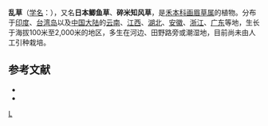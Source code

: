 {{Speciesbox
| genus = Eragrostis
| species = japonica
| image =Bulletin (Page 264) BHL4875274.jpg
| authority = (Thunb.) Trin.
}}

'''乱草'''（[[学名|学名]]：{{lang|la|''Eragrostis japonica''}}），又名'''日本鲫鱼草'''、'''碎米知风草'''，是[[禾本科|禾本科]][[画眉草属|画眉草属]]的植物。分布于[[印度|印度]]、[[台湾岛|台湾岛]]以及[[中国大陆|中国大陆]]的[[云南|云南]]、[[江西|江西]]、[[湖北|湖北]]、[[安徽|安徽]]、[[浙江|浙江]]、[[广东|广东]]等地，生长于海拔100米至2,000米的地区，多生在河边、田野路旁或潮湿地，目前尚未由人工引种栽培。

==参考文献==
{{reflist}}
* {{TaiBNET| zh=日本鲫鱼草 | id=201509 | binomial=Eragrostis japonica | authority=(Thunb.) Trin., 1831 | var= | accessdate=2013-01-24}}
* {{cite web| url =http://www.bioinfo.cn/db05/KmzwSpecies.php?action=view&id=9886| title =乱草| work =《中国高等植物数据库全库》| publisher =中国科学院微生物研究所| author =昆明植物研究所| accessdate =2009-02-25| deadurl =yes| archiveurl =https://web.archive.org/web/20160305064456/http://www.bioinfo.cn/db05/KmzwSpecies.php?action=view&id=9886| archivedate =2016-03-05}}
{{Taxonbar|from=Q10879824}}

[[Category:画眉草属|L]]